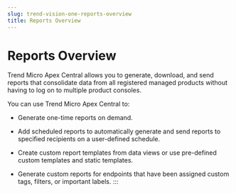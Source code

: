 ```yaml
---
slug: trend-vision-one-reports-overview
title: Reports Overview
---
```

# Reports Overview

Trend Micro Apex Central allows you to generate, download, and send reports that consolidate data from all registered managed products without having to log on to multiple product consoles.

You can use Trend Micro Apex Central to:

- Generate one-time reports on demand.

- Add scheduled reports to automatically generate and send reports to specified recipients on a user-defined schedule.

- Create custom report templates from data views or use pre-defined custom templates and static templates.

- Generate custom reports for endpoints that have been assigned custom tags, filters, or important labels.
:::

